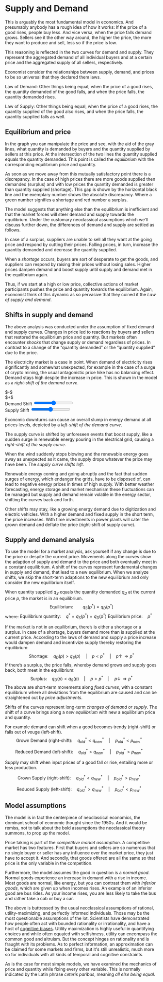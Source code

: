 # Supply and Demand

This is arguably the most fundamental model in economics. And presumably anybody has a rough idea of how it works: If the price of a good rises, people buy less. And vice versa, when the price falls demand grows. Sellers see it the other way around, the higher the price, the more they want to produce and sell, less so if the price is low.

This reasoning is reflected in the two curves for demand and supply. They represent the aggregated demand of all individual buyers and at a certain price and the aggregated supply of all sellers, respectively.

<div id="chart-container" class="flex items-center">
    <div id="demand_and_supply_moves"></div>
    <div id="slider_container_moves" class="ml-4"></div>
</div>

Economist consider the relationships between supply, demand, and prices to be so universal that they declared them laws. 

Law of Demand: 
Other things being equal, when the price of a good rises, the quantity demanded of the good falls, and when the price falls, the quantity demanded rises. 

Law of Supply:
Other things being equal, when the price of a good rises, the quantity supplied of the good also rises, and when the price falls, the quantity supplied falls as well.

## Equilibrium and price 
In the graph you can manipulate the price and see, with the aid of the gray lines, what quantity is demanded by buyers and the quantity supplied by sellers at this price. At the intersection of the two lines the quantity supplied equals the quantity demanded. This point is called the <em>equilibrium</em> with the corresponding equilibrium price and quantity.

As soon as we move away from this mutually satisfactory point there is a discrepancy. In the case of high prices there are more goods supplied then demanded (surplus) and with low prices the quantity demanded is greater than quantity supplied (shortage). This gap is shown by the horizontal black line and the exemplary number shows the absolute discrepancy. Where a green number signifies a shortage and red number a surplus. 

The model suggests that anything else than the equilibrium is inefficient and that the market forces will steer demand and supply towards the equilibrium. Under the customary neoclassical assumptions which we’ll discuss further down, the differences of demand and supply are settled as follows.

In case of a surplus, suppliers are unable to sell all they want at the going price and respond by cutting their prices. Falling prices, in turn, increase the quantity demanded and decrease the quantity supplied. 

When a <em>shortage</em> occurs, buyers are sort of desperate to get the goods, and suppliers can respond by raising their prices without losing sales. Higher prices dampen demand and boost supply until supply and demand met in the equilibrium again.

Thus, if we start at a high or low price, collective actions of market participants pushes the price and quantity towards the equilibrium. Again, economist think of this dynamic as so pervasive that they coined it the <em>Law of supply and demand</em>. 

## Shifts in supply and demand 
The above analysis was conducted under the assumption of fixed demand and supply curves. Changes in price led to reactions by buyers and sellers that restored the equilibrium price and quantity. But markets often encounter <em>shocks</em> that change supply or demand regardless of prices. In contrast to a change of the “quantity demanded” or the “quantity supplied” due to the price.

The electricity market is a case in point. When demand of electricity rises significantly and somewhat unexpected, for example in the case of a surge of crypto mining, the usual antagonistic price hike has no balancing effect. Demand stays high despite the increase in price. This is shown in the model as a <em>right-shift of the demand curve</em>. 

<div id="chart-container" class="flex flex-col items-center justify-center">
    <div id="demand_and_supply_shifts"></div>
    <div class="flex gap-32">
        <div>$-$</div>
        <div>$+$</div>
    </div>
    <div class="grid grid-cols-3 items-center">
        <label class="font-work text-blue-700">Demand Shift</label>
        <input type="range" id="demand_slider" class="grid-span-2" min="50" max="150" value="100"></input>
    </div>
    <div class="grid grid-cols-3 items-center">
        <label class="font-work text-red-500">Supply Shift</label>
        <input type="range" id="supply_slider" class="grid-span-2" min="-50" max="50" value="0"></input>
    </div>
</div>

Economic downturns can cause an overall slump in energy demand at all prices levels, depicted by a <em>left-shift of the demand curve</em>. 

The supply curve is shifted by unforeseen events that boost supply, like a sudden surge in renewable energy pouring in the electrical grid, causing a <em>right-shift of the supply curve</em>. 

When the wind suddenly stops blowing and the renewable energy goes away as unexpected as it came, the supply drops whatever the price may have been. The <em>supply curve shifts left</em>. 

Renewable energy coming and going abruptly and the fact that sudden surges of energy, which endanger the grids, have to be disposed of, can lead to negative energy prices in times of high supply. With better weather forecasting, energy storage and market mechanism these fluctuations can be managed but supply and demand remain volatile in the energy sector, shifting the curves back and forth.

Other shifts may stay, like a growing energy demand due to digitization and electric vehicles. With a higher demand and fixed supply in the short term, the price increases. With time investments in power plants will cater the grown demand and deflate the price (right-shift of supply curve).

## Supply and demand analysis
To use the model for a market analysis, ask yourself if any change is due to the price or despite the current price. Movements along the curves show the adaption of supply and demand to the price and both eventually meet in a constant equilibrium. A shift of the curves represent fundamental changes in supply and demand, that lead to a new equilibrium. When we analyze shifts, we skip the short-term adaptions to the new equilibrium and only consider the new equilibrium itself.


When quantity supplied $q_S$ equals the quantity demanded $q_D$ at the current price $p$, the market is in an equilibrium.
$$
\text{Equilibrium:} \qquad q_S(p^{*})=q_D(p^{*})
$$
where: 
$\text{Equilibrium quantity:} \quad q^{*}=q_S(p^{*})=q_D(p^{*})$
$\text{Equilibrium price:} \quad p^{*}$ 

If the market is not in an equilibrium, there’s is either a shortage or a surplus. In case of a shortage, 
buyers demand more than is supplied at the current price. According to the laws of demand and supply a price increase would dampen demand and incentivize supply thereby restoring the equilibrium:
$$
\text{Shortage:} \quad q_D(p)>q_S(p)\quad | \quad p<p^{*}\quad | \quad  p \uparrow \, \Rightarrow p^{*}
$$
If there’s a surplus, the price falls, whereby demand grows and supply goes back, both meet in the equilibrium: 
$$
\text{Surplus:} \quad q_D(p)<q_S(p)\quad | \quad p>p^{*}\quad | \quad  p \downarrow \, \Rightarrow p^{*}
$$
The above are short-term movements along <em>fixed curves</em>, with a constant equilibrium where all deviations from the equilibrium are caused and can be straightened out by <em>price adjustments</em>.  

Shifts of the curves represent long-term <em>changes of demand or supply</em>. The shift of a curve brings along a <em>new equilibrium</em> with new a equilibrium price and quantity. 

For example demand can shift when a good becomes trendy (right-shift) or falls out of vouge (left-shift).
$$
\text{Grown Demand (right-shift):} \quad q_{old}^{*}<q_{new}^{*}\quad | \quad p_{old}^{*}<p_{new}^{*}\quad
$$

$$
\text{Reduced Demand (left-shift):} \quad q_{old}^{*}>q_{new}^{*}\quad | \quad p_{old}^{*}>p_{new}^{*}\quad
$$

Supply may shift when input prices of a good fall or rise, entailing more or less production.

$$
\text{Grown Supply (right-shift):} \quad q_{old}^{*}<q_{new}^{*}\quad | \quad p_{old}^{*}>p_{new}^{*}\quad
$$

$$
\text{Reduced Supply (left-shift):} \quad q_{old}^{*}>q_{new}^{*}\quad | \quad p_{old}^{*}<p_{new}^{*}\quad
$$

## Model assumptions
The model is in fact the centerpiece of neoclassical economics, the dominant school of economic thought since the 1950s. And it would be remiss, not to talk about the bold assumptions the neoclassical theory summons, to prop up the model.

Price taking is part of the <em>competitive market assumption</em>. A competitive market has two features. First that buyers and sellers are so numerous that no single buyer or seller has any influence over the market price, they just have to accept it. And secondly, that goods offered are all the same so that price is the only variable in the competition.

Furthermore, the model assumes the good in question is a <em>normal good</em>. Normal goods experience an increase in demand with a rise in income. Most goods are normal, like energy, but you can contrast them with <em>inferior goods</em>, which are given up when incomes rises. An example of an inferior good are bus rides. As your income rises, you are less likely to take the bus and rather take a cab or buy a car.

The above is buttressed by the usual neoclassical assumptions of rational, utility-maximizing, and perfectly informed individuals. Those may be the most questionable assumptions of the lot. Scientists have demonstrated how people often act with bounded rationality or irrationality, and have a host of [cognitive biases](https://en.wikipedia.org/wiki/List_of_cognitive_biases). Utility maximization is highly useful in quantifying choices and while often equated with selfishness, utility can encompass the common good and altruism. But the concept hinges on rationality and is fraught with its problems. As to perfect information, an approximation can be claimed for some markets and firms, but it's still unrealistic, much more so for individuals with all kinds of temporal and cognitive constraints.

As is the case for most simple models, we have examined the mechanics of price and quantity while fixing every other variable. This is normally indicated by the Latin phrase <em>ceteris paribus</em>, meaning <em>all else being equal</em>.

